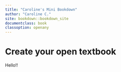 ```yaml
---
title: "Caroline's Mini Bookdown"
author: "Caroline C."
site: bookdown::bookdown_site
documentclass: book
classoption: openany
---
```


# Create your open textbook

Hello!!
